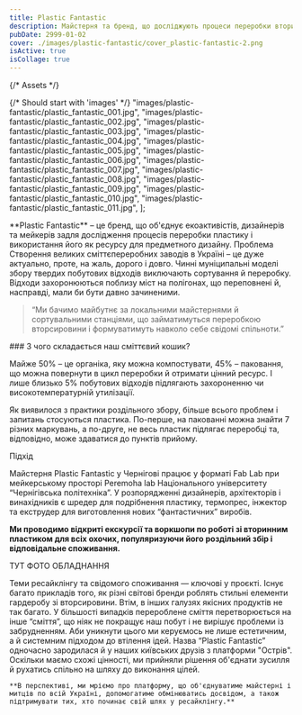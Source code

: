 ```yaml
---
title: Plastic Fantastic
description: Майстерня та бренд, що досліджують процеси переробки вторинного пластику і популяризують його використання як ресурсу для предметного дизайну.
pubDate: 2999-01-02
cover: ./images/plastic-fantastic/cover_plastic-fantastic-2.png
isActive: true
isCollage: true
---
```


{/* Assets */}

{/* Should start with 'images' */}
"images/plastic-fantastic/plastic_fantastic_001.jpg",
"images/plastic-fantastic/plastic_fantastic_002.jpg",
"images/plastic-fantastic/plastic_fantastic_003.jpg",
"images/plastic-fantastic/plastic_fantastic_004.jpg",
"images/plastic-fantastic/plastic_fantastic_005.jpg",
"images/plastic-fantastic/plastic_fantastic_006.jpg",
"images/plastic-fantastic/plastic_fantastic_007.jpg",
"images/plastic-fantastic/plastic_fantastic_008.jpg",
"images/plastic-fantastic/plastic_fantastic_009.jpg",
"images/plastic-fantastic/plastic_fantastic_010.jpg",
"images/plastic-fantastic/plastic_fantastic_011.jpg",
];

<TextContent>
  **Plastic Fantastic** – це бренд, що об'єднує екоактивістів, дизайнерів та
  мейкерів задля дослідження процесів переробки пластику і використання його як
  ресурсу для предметного дизайну.
</TextContent>

<TextContent>
  <Badge>Проблема</Badge>
  Створення великих сміттєпереробних заводів в Україні – це дуже актуально, проте,
  на жаль, дорого і довго. Чинні муніципальні моделі збору твердих побутових відходів
  виключають сортування й переробку. Відходи захоронюються поблизу міст на полігонах,
  що переповнені й, насправді, мали би бути давно зачиненими.
</TextContent>

<Blockquote>
  <span>“</span>Ми бачимо майбутнє за локальними майстернями й сортувальними
  станціями, що займатимуться переробкою вторсировини і формуватимуть навколо
  себе свідомі спільноти.<span>”</span>
</Blockquote>

<TextContent>
### З чого складається наш сміттєвий кошик?

Майже 50% – це органіка, яку можна компостувати, 45% – паковання, що можна повернути в цикл переробки й отримати цінний ресурс. І лише близько 5% побутових відходів підлягають захороненню чи високотемпературній утилізації.

Як виявилося з практики роздільного збору, більше всього проблем і запитань стосуються пластика. По-перше, на пакованні можна знайти 7 різних маркувань, а по-друге, не весь пластик підлягає переробці та, відповідно, може здаватися до пунктів прийому.

</TextContent>

<TextContent>
  <PhotoGrid>
    <Full src={plasticTypes} orientation="square" />
  </PhotoGrid>
</TextContent>

<TextContent>
  <Badge>Підхід</Badge>

Майстерня Plastic Fantastic у Чернігові працює у форматі Fab Lab при мейкерському просторі Peremoha lab Національного університету “Чернігівська політехніка”. У розпорядженні дизайнерів, архітекторів і винахідників є шредер для подрібнення пластику, термопрес, інжектор та екструдер для виготовлення нових “фантастичних” виробів.

**Ми проводимо відкриті екскурсії та воркшопи по роботі зі вторинним пластиком для всіх охочих, популяризуючи його роздільний збір і відповідальне споживання.**

</TextContent>

<TextContent>ТУТ ФОТО ОБЛАДНАННЯ</TextContent>

<TextContent>
  Теми ресайклінгу та свідомого споживання — ключові у проєкті. Існує багато
  прикладів того, як різні світові бренди роблять стильні елементи гардеробу зі
  вторсировини. Втім, в інших галузях якісних продуктів не так багато. У
  більшості випадків перероблене сміття перетворюється на інше “сміття”, що ніяк
  не покращує наш побут і не вирішує проблеми із забрудненням. Аби уникнути
  цього ми керуємось не лише естетичним, а й системним підходом до втілення
  ідей.
</TextContent>

<Centered>
  <PhotoGrid>
    <Half src={product1} orientation="portrait" />
    <Half src={product2} orientation="portrait" />
    <Half src={product3} orientation="portrait" />
    <Half src={product4} orientation="portrait" />
  </PhotoGrid>
</Centered>

<TextContent>
    Назва “Plastic Fantastic” одночасно зародилася й у наших київських друзів з платформи "Острів". Оскільки маємо схожі цінності, ми прийняли рішення об'єднати зусилля й рухатись спільно на шляху до виконання цілей.

    **В перспективі, ми мріємо про платформу, що об'єднуватиме майстерні і митців по всій Україні, допомогатиме обмінюватись досвідом, а також підтримувати тих, хто починає свій шлях у ресайклінгу.**

</TextContent>

<MultiSlideGallery imagePaths={workshopImages} />
